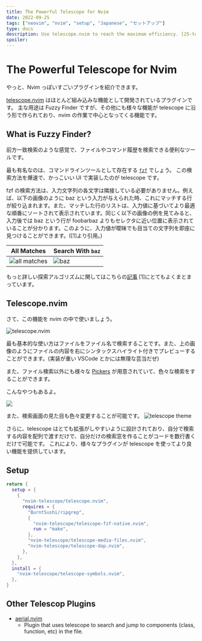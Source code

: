 ```yaml
---
title: The Powerful Telescope for Nvim
date: 2022-09-25
tags: ["neovim", "nvim", "setup", "Japanese", "セットアップ"]
type: docs
description: Use telescope.nvim to reach the maximum efficiency. [25-telescope-config]
spoiler:
---
```


# The Powerful Telescope for Nvim

やっと、Nvim っぽいすごいプラグインを紹介できます。

[telescope.nvim](https://github.com/nvim-telescope/telescope.nvim) はほとんど組み込みな機能として開発されているプラグインです。
主な用途は Fuzzy Finder ですが、その他にも様々な機能が telescope に沿う形で作られており、nvim の作業で中心となってくる機能です。

## What is Fuzzy Finder?

前方一致検索のような感覚で、ファイルやコマンド履歴を検索できる便利なツールです。

最も有名なのは、コマンドラインツールとして存在する [`fzf`](https://github.com/junegunn/fzf) でしょう。
この検索方法を爆速で、かっこいい UI で実装したのが telescope です。

fzf の検索方法は、入力文字列の各文字は隣接している必要がありません。例えば、以下の画像のように baz という入力が与えられた時、これにマッチする行が絞り込まれます。また、マッチした行のリストは、入力値に基づいてより最適な順番にソートされて表示されています。同じく以下の画像の例を見てみると、入力後では baz という行が foobarbaz よりもセレクタに近い位置に表示されていることが分かります。このように、入力値が曖昧でも目当ての文字列を即座に見つけることができます。([1]より引用。)

| All Matches                                                                                           | Search With `baz`                                                                             |
| ----------------------------------------------------------------------------------------------------- | --------------------------------------------------------------------------------------------- |
| ![all matches](https://cdn-ak.f.st-hatena.com/images/fotolife/k/ktr_0731/20190130/20190130020555.png) | ![baz](https://cdn-ak.f.st-hatena.com/images/fotolife/k/ktr_0731/20190130/20190130020634.png) |

もっと詳しい探索アルゴリズムに関してはこちらの[記事](https://syfm.hatenablog.com/entry/2019/01/31/090000) [1]にとてもよくまとまっています。

## Telescope.nvim

さて、この機能を nvim の中で使いましょう。

![telescope.nvim](https://camo.githubusercontent.com/3d59e34d1f406890adf620546d3d97017ce0aacda034b1788c66fa872f192134/68747470733a2f2f692e696d6775722e636f6d2f5454546a6136742e676966)

最も基本的な使い方はファイルをファイル名で検索することです。また、上の画像のようにファイルの内容を右にシンタックスハイライト付きでプレビューすることができます。(実装が重い VSCode とかには無理な芸当だぜ)

また、ファイル検索以外にも様々な [Pickers](https://github.com/nvim-telescope/telescope.nvim#pickers) が用意されていて、色々な検索をすることができます。

こんなやつもあるよ。


<Image src={gif} width={852} height={480} />

また、検索画面の見た目も色々変更することが可能です。
![telescope theme](https://camo.githubusercontent.com/cc512a0d4de37b42a4a6ecbc7eaaf35b0e516ad87ef5a0f182b04f3e7515fc49/68747470733a2f2f692e696d6775722e636f6d2f536f72416358762e706e67)

さらに、telescope はとても拡張がしやすいように設計されており、自分で検索する内容を配列で渡すだけで、自分だけの検索窓を作ることがコードを数行書くだけで可能です。
これにより、様々なプラグインが telescope を使ってより良い機能を提供しています。

## Setup

```lua filename="25-telescope-config/init.lua"
return {
  setup = {
    {
      "nvim-telescope/telescope.nvim",
      requires = {
        "BurntSushi/ripgrep",
        {
          "nvim-telescope/telescope-fzf-native.nvim",
          run = "make",
        },
        "nvim-telescope/telescope-media-files.nvim",
        "nvim-telescope/telescope-dap.nvim",
      },
    },
  },
  install = {
    "nvim-telescope/telescope-symbols.nvim",
  },
}
```

## Other Telescop Plugins

- [aerial.nvim](https://github.com/stevearc/aerial.nvim)
  - Plugin that uses telescope to search and jump to components (class, function, etc) in the file.
